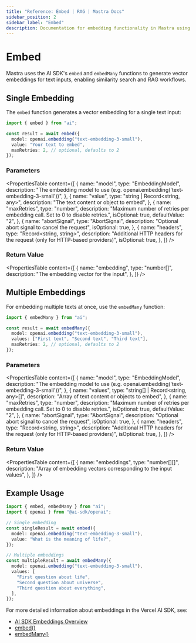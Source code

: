 ```yaml
---
title: "Reference: Embed | RAG | Mastra Docs"
sidebar_position: 2
sidebar_label: "Embed"
description: Documentation for embedding functionality in Mastra using the AI SDK.
---
```


# Embed

Mastra uses the AI SDK's `embed` and `embedMany` functions to generate vector embeddings for text inputs, enabling similarity search and RAG workflows.

## Single Embedding

The `embed` function generates a vector embedding for a single text input:

```typescript
import { embed } from "ai";

const result = await embed({
  model: openai.embedding("text-embedding-3-small"),
  value: "Your text to embed",
  maxRetries: 2, // optional, defaults to 2
});
```

### Parameters

<PropertiesTable
  content={[
    {
      name: "model",
      type: "EmbeddingModel",
      description:
        "The embedding model to use (e.g. openai.embedding('text-embedding-3-small'))",
    },
    {
      name: "value",
      type: "string | Record<string, any>",
      description: "The text content or object to embed",
    },
    {
      name: "maxRetries",
      type: "number",
      description:
        "Maximum number of retries per embedding call. Set to 0 to disable retries.",
      isOptional: true,
      defaultValue: "2",
    },
    {
      name: "abortSignal",
      type: "AbortSignal",
      description: "Optional abort signal to cancel the request",
      isOptional: true,
    },
    {
      name: "headers",
      type: "Record<string, string>",
      description:
        "Additional HTTP headers for the request (only for HTTP-based providers)",
      isOptional: true,
    },
  ]}
/>

### Return Value

<PropertiesTable
  content={[
    {
      name: "embedding",
      type: "number[]",
      description: "The embedding vector for the input",
    },
  ]}
/>

## Multiple Embeddings

For embedding multiple texts at once, use the `embedMany` function:

```typescript
import { embedMany } from "ai";

const result = await embedMany({
  model: openai.embedding("text-embedding-3-small"),
  values: ["First text", "Second text", "Third text"],
  maxRetries: 2, // optional, defaults to 2
});
```

### Parameters

<PropertiesTable
  content={[
    {
      name: "model",
      type: "EmbeddingModel",
      description:
        "The embedding model to use (e.g. openai.embedding('text-embedding-3-small'))",
    },
    {
      name: "values",
      type: "string[] | Record<string, any>[]",
      description: "Array of text content or objects to embed",
    },
    {
      name: "maxRetries",
      type: "number",
      description:
        "Maximum number of retries per embedding call. Set to 0 to disable retries.",
      isOptional: true,
      defaultValue: "2",
    },
    {
      name: "abortSignal",
      type: "AbortSignal",
      description: "Optional abort signal to cancel the request",
      isOptional: true,
    },
    {
      name: "headers",
      type: "Record<string, string>",
      description:
        "Additional HTTP headers for the request (only for HTTP-based providers)",
      isOptional: true,
    },
  ]}
/>

### Return Value

<PropertiesTable
  content={[
    {
      name: "embeddings",
      type: "number[][]",
      description:
        "Array of embedding vectors corresponding to the input values",
    },
  ]}
/>

## Example Usage

```typescript
import { embed, embedMany } from "ai";
import { openai } from "@ai-sdk/openai";

// Single embedding
const singleResult = await embed({
  model: openai.embedding("text-embedding-3-small"),
  value: "What is the meaning of life?",
});

// Multiple embeddings
const multipleResult = await embedMany({
  model: openai.embedding("text-embedding-3-small"),
  values: [
    "First question about life",
    "Second question about universe",
    "Third question about everything",
  ],
});
```

For more detailed information about embeddings in the Vercel AI SDK, see:

- [AI SDK Embeddings Overview](https://sdk.vercel.ai/docs/ai-sdk-core/embeddings)
- [embed()](https://sdk.vercel.ai/docs/reference/ai-sdk-core/embed)
- [embedMany()](https://sdk.vercel.ai/docs/reference/ai-sdk-core/embed-many)
